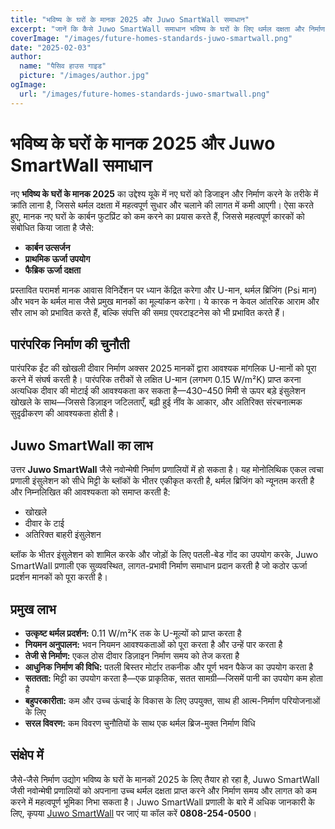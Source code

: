 ```yaml
---
title: "भविष्य के घरों के मानक 2025 और Juwo SmartWall समाधान"
excerpt: "जानें कि कैसे Juwo SmartWall समाधान भविष्य के घरों के लिए थर्मल दक्षता और निर्माण मानकों में क्रांति लाता है।"
coverImage: "/images/future-homes-standards-juwo-smartwall.png"
date: "2025-02-03"
author:
  name: "पैसिव हाउस गाइड"
  picture: "/images/author.jpg"
ogImage:
  url: "/images/future-homes-standards-juwo-smartwall.png"
---
```


# भविष्य के घरों के मानक 2025 और Juwo SmartWall समाधान

नए **भविष्य के घरों के मानक 2025** का उद्देश्य यूके में नए घरों को डिजाइन और निर्माण करने के तरीके में क्रांति लाना है, जिससे थर्मल दक्षता में महत्वपूर्ण सुधार और चलाने की लागत में कमी आएगी। ऐसा करते हुए, मानक नए घरों के कार्बन फुटप्रिंट को कम करने का प्रयास करते हैं, जिससे महत्वपूर्ण कारकों को संबोधित किया जाता है जैसे:

- **कार्बन उत्सर्जन**
- **प्राथमिक ऊर्जा उपयोग**
- **फैब्रिक ऊर्जा दक्षता**

प्रस्तावित परामर्श मानक आवास विनिर्देशन पर ध्यान केंद्रित करेगा और U-मान, थर्मल ब्रिजिंग (Psi मान) और भवन के थर्मल मास जैसे प्रमुख मानकों का मूल्यांकन करेगा। ये कारक न केवल आंतरिक आराम और सौर लाभ को प्रभावित करते हैं, बल्कि संपत्ति की समग्र एयरटाइटनेस को भी प्रभावित करते हैं।

## पारंपरिक निर्माण की चुनौती

पारंपरिक ईंट की खोखली दीवार निर्माण अक्सर 2025 मानकों द्वारा आवश्यक मांगलिक U-मानों को पूरा करने में संघर्ष करती है। पारंपरिक तरीकों से लक्षित U-मान (लगभग 0.15 W/m²K) प्राप्त करना अत्यधिक दीवार की मोटाई की आवश्यकता कर सकता है—430–450 मिमी से ऊपर बड़े इंसुलेशन खोखले के साथ—जिससे डिज़ाइन जटिलताएँ, बढ़ी हुई नींव के आकार, और अतिरिक्त संरचनात्मक सुदृढीकरण की आवश्यकता होती है।

## Juwo SmartWall का लाभ

उत्तर **Juwo SmartWall** जैसे नवोन्मेषी निर्माण प्रणालियों में हो सकता है। यह मोनोलिथिक एकल त्वचा प्रणाली इंसुलेशन को सीधे मिट्टी के ब्लॉकों के भीतर एकीकृत करती है, थर्मल ब्रिजिंग को न्यूनतम करती है और निम्नलिखित की आवश्यकता को समाप्त करती है:

- खोखले
- दीवार के टाई
- अतिरिक्त बाहरी इंसुलेशन

ब्लॉक के भीतर इंसुलेशन को शामिल करके और जोड़ों के लिए पतली-बेड गोंद का उपयोग करके, Juwo SmartWall प्रणाली एक सुव्यवस्थित, लागत-प्रभावी निर्माण समाधान प्रदान करती है जो कठोर ऊर्जा प्रदर्शन मानकों को पूरा करती है।

## प्रमुख लाभ

- **उत्कृष्ट थर्मल प्रदर्शन:** 0.11 W/m²K तक के U-मूल्यों को प्राप्त करता है
- **नियमन अनुपालन:** भवन नियमन आवश्यकताओं को पूरा करता है और उन्हें पार करता है
- **तेजी से निर्माण:** एकल ठोस दीवार डिज़ाइन निर्माण समय को तेज करता है
- **आधुनिक निर्माण की विधि:** पतली बिस्तर मोर्टार तकनीक और पूर्ण भवन पैकेज का उपयोग करता है
- **सततता:** मिट्टी का उपयोग करता है—एक प्राकृतिक, सतत सामग्री—जिसमें पानी का उपयोग कम होता है
- **बहुपरकारीता:** कम और उच्च ऊंचाई के विकास के लिए उपयुक्त, साथ ही आत्म-निर्माण परियोजनाओं के लिए
- **सरल विवरण:** कम विवरण चुनौतियों के साथ एक थर्मल ब्रिज-मुक्त निर्माण विधि

## संक्षेप में

जैसे-जैसे निर्माण उद्योग भविष्य के घरों के मानकों 2025 के लिए तैयार हो रहा है, Juwo SmartWall जैसी नवोन्मेषी प्रणालियों को अपनाना उच्च थर्मल दक्षता प्राप्त करने और निर्माण समय और लागत को कम करने में महत्वपूर्ण भूमिका निभा सकता है। Juwo SmartWall प्रणाली के बारे में अधिक जानकारी के लिए, कृपया [Juwo SmartWall](http://www.Juwo-SmartWall.co.uk) पर जाएं या कॉल करें **0808-254-0500**।